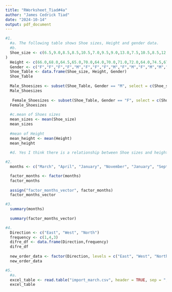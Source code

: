 ```yaml
---
title: "RWorksheet_Tiad#4a"
author: "James Cedrick Tiad"
date: "2024-10-14"
output: pdf_document
---
```


```r
#1.
  #a. The following table shows Shoe sizes, Height and gender data.
  #b.
  Shoe_size <- c(6.5,9.0,8.5,8.5,10.5,7.0,9.5,9.0,13.0,7.5,10.5,8.5,12.0,10.5,13.0,11.5,8.5,5.0,10.0,6.5,7.5,8.5,10.5,8.5,10.5,11.0,9.0,13.0
)
  Height <- c(66.0,68.0,64.5,65.0,70.0,64.0,70.0,71.0,72.0,64.0,74.5,67.0,71.0,71.0,77.0,72.0,59.0,62.0,72.0,66.0,64.0,67.0,73.0,69.0,72.0,70.0,69.0,70.0)
  Gender <- c("F","F","F","F","M","F","F","F","M","F","M","F","M","M","M","M","F","F","M","F","F","M","M","F","M","M","M","M")
  Shoe_Table <- data.frame(Shoe_size, Height, Gender)
  Shoe_Table
  
  Male_Shoesizes <- subset(Shoe_Table, Gender == "M", select = c(Shoe_size, Height, Gender))
  Male_Shoesizes
  
   Female_Shoesizes <- subset(Shoe_Table, Gender == "F", select = c(Shoe_size, Height, Gender))
  Female_Shoesizes
  
  #c.mean of Shoes sizes  
  mean_sizes <- mean(Shoe_size)
  mean_sizes
  
  #mean of Height
  mean_height <- mean(Height)
  mean_height
  
  #d. Yes I think there is a relationship between Shoe sizes and height. Because                                             the taller you are the bigger your shoe size gets. 
```

```r
#2.
  months <- c("March", "April", "January", "November", "January", "September", "October", "September", "November", "August", "January", "November", "November", "February", "May", "August", "July", "December", "August", "August", "September", "November", "February", "April")

  factor_months <- factor(months)
  factor_months
  
  assign("factor_months_vector", factor_months)
  factor_months_vector

#3.
  summary(months)
  
  summary(factor_months_vector)
```

```r
#4.
  Direction <- c("East", "West", "North")
  frequency <- c(1,4,3)
  difre_df <- data.frame(Direction,frequency)
  difre_df
  
  new_order_data <- factor(Direction, levels = c("East", "West", "North"))
  new_order_data
```

```r
#5.
  #a.
  excel_table <- read.table("import_march.csv", header = TRUE, sep = ",", stringsAsFactors = FALSE)
  excel_table
```

